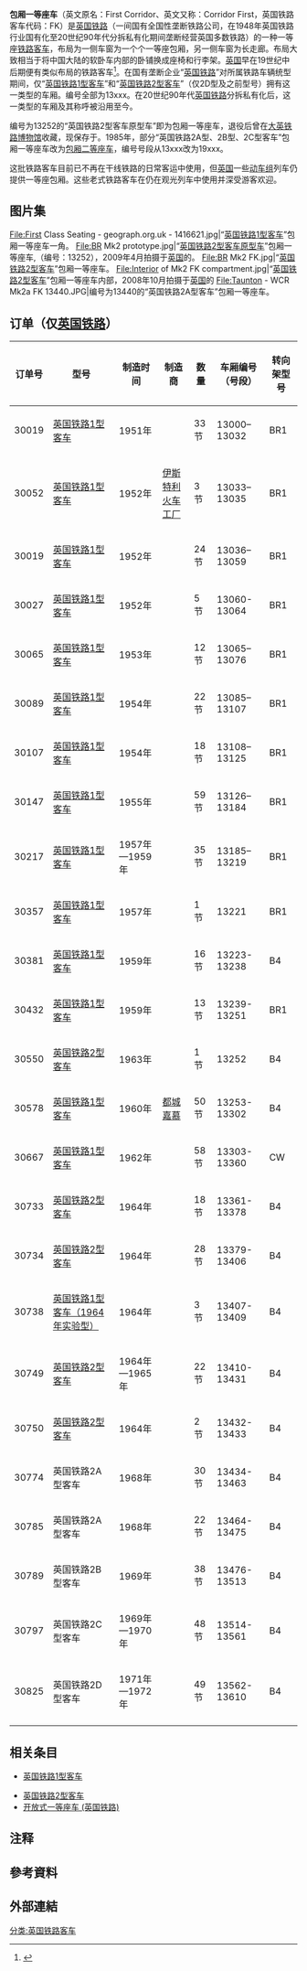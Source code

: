 {{翻译请求|en}}{{Infobox train
| background       = #0033cc;color:white;
| name             = 英国铁路包厢一等座车 
| image            = BR Mk.I FK No.13231 "Grace" (6801454351).jpg
| imagesize        = 300px
| imagealt         = 
| caption          = “[[英国铁路1型客车|英国铁路1型客车]]”包厢一等座车
| interiorimage    =Mark 1 First Corridor.JPG 
| interiorimagealt = 
| interiorcaption  =“[[英国铁路1型客车|英国铁路1型客车]]”包厢一等座车内部 

| factory          = [[Ashford_Works|Ashford Works]], [[Swindon_Works|Swindon Works]], [[Derby_Carriage_and_Wagon_Works|Derby Carriage and Wagon Works]]
| family           = [[英国铁路1型客车|英国铁路1型客车]]<br>英国铁路2型客车<br>英国铁路2A型客车<br>英国铁路2B型客车<br>英国铁路2C型客车<br>英国铁路2D型客车
| replaced         = 

| yearservice      = 
| refurbishment    = 
| yearscrapped     = 
| numberconstruction= 
| numberbuilt      = 611节
| numberservice    = 
| numberpreserved  = 
| numberscrapped   = 
| formation        = 
| fleetnumbers     = 13000—13610
| capacity         = 42人（7个6人包厢）
| operator         = [[英国铁路|英国铁路]]
| depots           = 
| lines            = 

| carbody          = 
| carlength        = 19660
| width            = 2820
| height           = 3900
| floorheight      = 
| platformheight   = 
| entrylevelorstep = 
| doors            = 
| art-sections     = 
| maxspeed         = 145至160
| weight           = 31至37
| aux              = 
| powersupply      = 
| hvac             = 

| brakes           = 纯真空制动<br>纯[[空气制动|空气制动]]<br>真空、空气双重制动
| coupling         = 
| gauge            = 1435
|native_name=British Rail Corridor First|原產國={{UK}}}}
'''包厢一等座车'''（英文原名：First Corridor、英文又称：Corridor First，英国铁路客车代码：FK）是[[英国铁路|英国铁路]]（一间国有全国性垄断铁路公司，在1948年英国铁路行业国有化至20世纪90年代分拆私有化期间垄断经营英国多数铁路）的一种一等座[[铁路客车|铁路客车]]，布局为一侧车窗为一个个一等座包厢，另一侧车窗为长走廊。布局大致相当于将中国大陆的软卧车内部的卧铺换成座椅和行李架{{NoteTag|中国大陆铁路系统中的“软卧车”为包厢软卧。此外，中国大陆的铁路车辆宽度比英国更宽。}}。[[英国|英国]]早在19世纪中后期便有类似布局的铁路客车<ref>{{Cite web|title=火车车厢“进化论”|url=http://www.sohu.com/a/243297925_240158|accessdate=2020-10-24|author=|date=|format=|work=|publisher=搜狐网|language=zh-cn|archive-date=2020-11-02|archive-url=https://web.archive.org/web/20201102061241/https://www.sohu.com/a/243297925_240158|dead-url=no}}</ref>。在国有垄断企业“[[英国铁路|英国铁路]]”对所属铁路车辆统型期间，仅“[[英国铁路1型客车|英国铁路1型客车]]”和“[[英国铁路2型客车|英国铁路2型客车]]”（仅2D型及之前型号）拥有这一类型的车厢。编号全部为13xxx。在20世纪90年代[[英国铁路|英国铁路]]分拆私有化后，这一类型的车厢及其称呼被沿用至今。

编号为13252的“英国铁路2型客车原型车”即为包厢一等座车，退役后曾在[[大英鐵路博物館|大英铁路博物馆]]收藏，现保存于{{link-en|中诺福克铁路|Mid-Norfolk Railway}}。1985年，部分“英国铁路2A型、2B型、2C型客车”包厢一等座车改为[[包厢二等座车|包厢二等座车]]，编号号段从13xxx改为19xxx。

这批铁路客车目前已不再在干线铁路的日常客运中使用，但[[英国|英国]]一些[[動車組|动车组]]列车仍提供一等座包厢。这些老式铁路客车在仍在观光列车中使用并深受游客欢迎。




==图片集==
<gallery widths="300" heights="200">
File:First Class Seating - geograph.org.uk - 1416621.jpg|“[[英国铁路1型客车|英国铁路1型客车]]”包厢一等座车一角。
File:BR Mk2 prototype.jpg|“[[英国铁路2型客车#原型车|英国铁路2型客车原型车]]”包厢一等座车,（编号：13252），2009年4月拍摄于[[英国|英国]]的{{link-en|中诺福克铁路|Mid-Norfolk Railway}}。
File:BR Mk2 FK.jpg|“[[英国铁路2型客车|英国铁路2型客车]]”包厢一等座车。
File:Interior of Mk2 FK compartment.jpg|“[[英国铁路2型客车|英国铁路2型客车]]”包厢一等座车内部，2008年10月拍摄于[[英国|英国]]的{{link-en|中诺福克铁路|Mid-Norfolk Railway}}
File:Taunton - WCR Mk2a FK 13440.JPG|编号为13440的“英国铁路2A型客车”包厢一等座车。
</gallery>

==订单（仅[[英国铁路|英国铁路]]{{NoteTag|“[[英国铁路|英国铁路]]”是英国一间国有全国性垄断铁路公司，1948年成立，现已结业。}}）==
{| class="wikitable"
! 订单号 !! 型号 !! 制造时间 !! 制造商 !! 数量 !! 车厢编号（号段） !! 转向架型号
|-
| 30019 ||[[英国铁路1型客车|英国铁路1型客车]]
| 1951年 || {{link-en|斯温顿铁路工厂|Swindon Works}}|| 33节 || 13000–13032 || BR1
|-
| 30052 ||[[英国铁路1型客车|英国铁路1型客车]]
| 1952年 || [[伊斯特利火车工厂|伊斯特利火车工厂]]|| 3节 || 13033–13035 || BR1
|-
| 30019 ||[[英国铁路1型客车|英国铁路1型客车]]
| 1952年 || {{link-en|斯温顿铁路工厂|Swindon Works}}|| 24节 || 13036–13059 || BR1
|-
| 30027 ||[[英国铁路1型客车|英国铁路1型客车]]
| 1952年 || {{link-en|斯温顿铁路工厂|Swindon Works}}|| 5节 || 13060-13064 || BR1
|-
| 30065 ||[[英国铁路1型客车|英国铁路1型客车]]
| 1953年 || {{link-en|斯温顿铁路工厂|Swindon Works}}|| 12节 || 13065–13076 || BR1
|-
| 30089 ||[[英国铁路1型客车|英国铁路1型客车]]
| 1954年 || {{link-en|斯温顿铁路工厂|Swindon Works}}|| 22节 || 13085–13107 || BR1
|-
| 30107 ||[[英国铁路1型客车|英国铁路1型客车]]
| 1954年 || {{link-en|斯温顿铁路工厂|Swindon Works}}|| 18节 || 13108–13125 || BR1
|-
| 30147 ||[[英国铁路1型客车|英国铁路1型客车]]
| 1955年 || {{link-en|斯温顿铁路工厂|Swindon Works}}|| 59节 || 13126–13184 || BR1
|-
| 30217 ||[[英国铁路1型客车|英国铁路1型客车]]
| 1957年—1959年 || {{link-en|阿什福德铁路工厂|Ashford railway works}} 
{{link-en|斯温顿铁路工厂|Swindon Works}}
| 35节 || 13185–13219 || BR1
|-
| 30357 ||[[英国铁路1型客车|英国铁路1型客车]]
| 1957年 || {{link-en|格洛斯特铁路车辆公司|Gloucester Railway Carriage and Wagon Company}}|| 1节 || 13221 || BR1
|-
| 30381 ||[[英国铁路1型客车|英国铁路1型客车]]
| 1959年 || {{link-en|阿什福德铁路工厂|Ashford railway works}} 
{{link-en|斯温顿铁路工厂|Swindon Works}}
| 16节 || 13223-13238 || B4
|-
| 30432 ||[[英国铁路1型客车|英国铁路1型客车]]
| 1959年 || {{link-en|阿什福德铁路工厂|Ashford railway works}}  
{{link-en|斯温顿铁路工厂|Swindon Works}}
| 13节 || 13239-13251 || BR1
|-
| 30550 || [[英国铁路2型客车|英国铁路2型客车]]|| 1963年 || {{link-en|斯温顿铁路工厂|Swindon Works}}|| 1节 || 13252 || B4
|-
| 30578 ||[[英国铁路1型客车|英国铁路1型客车]]
| 1960年 || [[都城嘉慕|都城嘉慕]]|| 50节 || 13253-13302 || B4
|-
| 30667 ||[[英国铁路1型客车|英国铁路1型客车]]
| 1962年 || {{link-en|斯温顿铁路工厂|Swindon Works}}|| 58节 || 13303-13360 || CW
|-
| 30733 || [[英国铁路2型客车|英国铁路2型客车]]|| 1964年 ||{{link-en|德比铁路车辆工厂|Derby Litchurch Lane Works}}
| 18节 || 13361-13378 || B4
|-
| 30734 || [[英国铁路2型客车|英国铁路2型客车]]|| 1964年 ||{{link-en|德比铁路车辆工厂|Derby Litchurch Lane Works}}
| 28节 || 13379-13406 || B4
|-
| 30738 || [[英国铁路1型客车#1964年实验型|英国铁路1型客车（1964年实验型）]]|| 1964年 ||{{link-en|德比铁路车辆工厂|Derby Litchurch Lane Works}}
| 3节 || 13407-13409 || B4
|-
| 30749 || [[英国铁路2型客车|英国铁路2型客车]]|| 1964年—1965年 ||{{link-en|德比铁路车辆工厂|Derby Litchurch Lane Works}}
| 22节 || 13410-13431 || B4
|-
| 30750 || [[英国铁路2型客车|英国铁路2型客车]]|| 1964年 ||{{link-en|德比铁路车辆工厂|Derby Litchurch Lane Works}}
| 2节 || 13432-13433 || B4
|-
| 30774 || 英国铁路2A型客车 || 1968年 ||{{link-en|德比铁路车辆工厂|Derby Litchurch Lane Works}}
| 30节 || 13434-13463 || B4
|-
| 30785 || 英国铁路2A型客车 || 1968年 ||{{link-en|德比铁路车辆工厂|Derby Litchurch Lane Works}}
| 22节 || 13464-13475 || B4
|-
| 30789 || 英国铁路2B型客车 || 1969年 ||{{link-en|德比铁路车辆工厂|Derby Litchurch Lane Works}}
| 38节 || 13476-13513 || B4
|-
| 30797 || 英国铁路2C型客车 || 1969年—1970年 ||{{link-en|德比铁路车辆工厂|Derby Litchurch Lane Works}}
| 48节 || 13514-13561 || B4
|-
| 30825 || 英国铁路2D型客车 || 1971年—1972年 ||{{link-en|德比铁路车辆工厂|Derby Litchurch Lane Works}}
| 49节 || 13562-13610 || B4 
|-
|}



== 相关条目 ==
*[[英国铁路1型客车|英国铁路1型客车]]

*[[英国铁路2型客车|英国铁路2型客车]]
*[[开放式一等座车|开放式一等座车 (英国铁路)]]



== 注释 ==
{{NoteFoot}}



== 參考資料 ==
{{Reflist|2}}


== 外部連結 ==
{{commonscat}}
[[分类:英国铁路客车|分类:英国铁路客车]]
